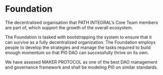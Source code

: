 

# Foundation

The decentralised organisation that PATH INTEGRAL’s Core Team members are part of, which support the growth of the overall ecosystem.

The Foundation is tasked with bootstrapping the system to ensure that it can survive as a fully decentralized organization. The Foundation employs people to develop the strategies and manage the tasks required to build enough momentum so that PI0 DAO can successfully thrive on its own.

We have assesed MAKER PROTOCOL as one of the best DAO management and governance framework and shall be modeling PI0 on similar standards.
##
